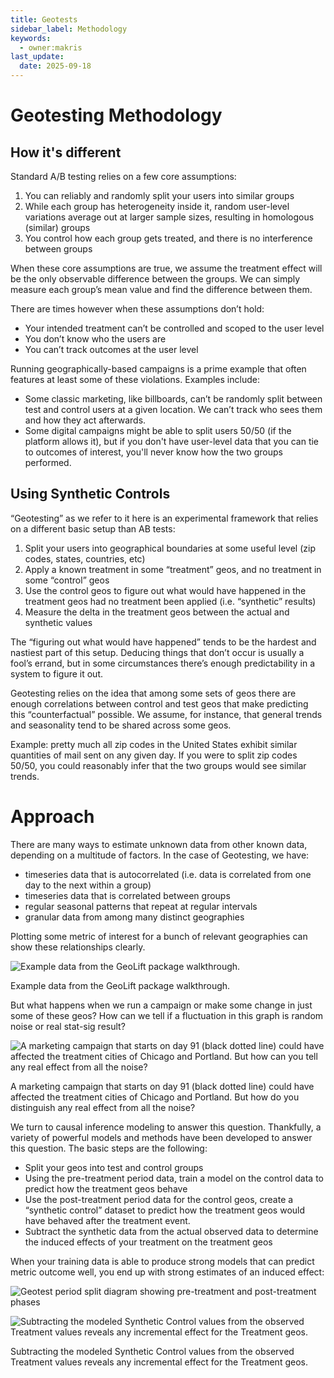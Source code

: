 ```yaml
---
title: Geotests
sidebar_label: Methodology
keywords:
  - owner:makris
last_update:
  date: 2025-09-18
---
```


# Geotesting Methodology

## How it's different

Standard A/B testing relies on a few core assumptions:

1. You can reliably and randomly split your users into similar groups
2. While each group has heterogeneity inside it, random user-level variations average out at larger sample sizes, resulting in homologous (similar) groups
3. You control how each group gets treated, and there is no interference between groups

When these core assumptions are true, we assume the treatment effect will be the only observable difference between the groups. We can simply measure each group’s mean value and find the difference between them.

There are times however when these assumptions don’t hold:

- Your intended treatment can’t be controlled and scoped to the user level
- You don’t know who the users are
- You can’t track outcomes at the user level

Running geographically-based campaigns is a prime example that often features at least some of these violations. Examples include:

- Some classic marketing, like billboards, can’t be randomly split between test and control users at a given location. We can’t track who sees them and how they act afterwards.
- Some digital campaigns might be able to split users 50/50 (if the platform allows it), but if you don't have user-level data that you can tie to outcomes of interest, you'll never know how the two groups performed.

## Using Synthetic Controls

“Geotesting” as we refer to it here is an experimental framework that relies on a different basic setup than AB tests:

1. Split your users into geographical boundaries at some useful level (zip codes, states, countries, etc)
2. Apply a known treatment in some “treatment” geos, and no treatment in some “control” geos
3. Use the control geos to figure out what would have happened in the treatment geos had no treatment been applied (i.e. “synthetic” results)
4. Measure the delta in the treatment geos between the actual and synthetic values

The “figuring out what would have happened” tends to be the hardest and nastiest part of this setup. Deducing things that don’t occur is usually a fool’s errand, but in some circumstances there’s enough predictability in a system to figure it out.

Geotesting relies on the idea that among some sets of geos there are enough correlations between control and test geos that make predicting this “counterfactual” possible. We assume, for instance, that general trends and seasonality tend to be shared across some geos.

Example: pretty much all zip codes in the United States exhibit similar quantities of mail sent on any given day. If you were to split zip codes 50/50, you could reasonably infer that the two groups would see similar trends.

# Approach

There are many ways to estimate unknown data from other known data, depending on a multitude of factors. In the case of Geotesting, we have:

- timeseries data that is autocorrelated (i.e. data is correlated from one day to the next within a group)
- timeseries data that is correlated between groups
- regular seasonal patterns that repeat at regular intervals
- granular data from among many distinct geographies

Plotting some metric of interest for a bunch of relevant geographies can show these relationships clearly.

![Example data from the GeoLift package walkthrough. ](/images/geotests/GeosPreTest.png)

Example data from the GeoLift package walkthrough.

But what happens when we run a campaign or make some change in just some of these geos? How can we tell if a fluctuation in this graph is random noise or real stat-sig result?

![A marketing campaign that starts on day 91 (black dotted line) could have affected the treatment cities of Chicago and Portland. But how can you tell any real effect from all the noise?](/images/geotests/GeosTest.png)

A marketing campaign that starts on day 91 (black dotted line) could have affected the treatment cities of Chicago and Portland. But how do you distinguish any real effect from all the noise?

We turn to causal inference modeling to answer this question. Thankfully, a variety of powerful models and methods have been developed to answer this question. The basic steps are the following:

- Split your geos into test and control groups
- Using the pre-treatment period data, train a model on the control data to predict how the treatment geos behave
- Use the post-treatment period data for the control geos, create a “synthetic control” dataset to predict how the treatment geos would have behaved after the treatment event.
- Subtract the synthetic data from the actual observed data to determine the induced effects of your treatment on the treatment geos

When your training data is able to produce strong models that can predict metric outcome well, you end up with strong estimates of an induced effect:

![Geotest period split diagram showing pre-treatment and post-treatment phases](/images/geotests/Period_Split.png)

![Subtracting the modeled Synthetic Control values from the observed Treatment values reveals any incremental effect for the Treatment geos.](/images/geotests/Incremental_Effects.png)

Subtracting the modeled Synthetic Control values from the observed Treatment values reveals any incremental effect for the Treatment geos.
